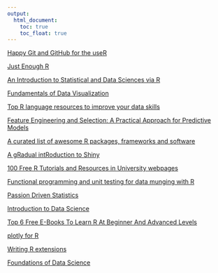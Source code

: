 ```yaml
---
output:
  html_document: 
    toc: true
    toc_float: true
---
```


[Happy Git and GitHub for the useR](http://happygitwithr.com/)

[Just Enough R](https://benwhalley.github.io/just-enough-r/)

[An Introduction to Statistical and Data Sciences via R](http://moderndive.com/index.html)

[Fundamentals of Data Visualization](http://serialmentor.com/dataviz/)

[Top R language resources to improve your data skills](https://www.computerworld.com/article/2497464/business-intelligence/top-r-language-resources-to-improve-your-data-skills.html?nsdr=true&page=2)

[Feature Engineering and Selection: A Practical Approach for Predictive Models](http://www.feat.engineering/)

[A curated list of awesome R packages, frameworks and software](https://awesome-r.com/)


[A gRadual intRoduction to Shiny](https://laderast.github.io/gradual_shiny/)

[100 Free R Tutorials and Resources in University webpages](https://pairach.com/2012/02/26/r-tutorials-from-universities-around-the-world/)

[Functional programming and unit testing for data munging with R](https://b-rodrigues.github.io/fput/)

[Passion Driven Statistics](https://alanarnholt.github.io/PDS-Bookdown2/)

[Introduction to Data Science](https://rafalab.github.io/dsbook/)

[Top 6 Free E-Books To Learn R At Beginner And Advanced Levels](https://analyticsindiamag.com/top-6-free-e-books-to-learn-r-at-beginner-and-advanced-levels/)

[plotly for R](https://plotly-book.cpsievert.me/index.html)

[Writing R extensions](https://colinfay.me/writing-r-extensions/index.html)

[Foundations of Data Science](http://www.cs.cornell.edu/jeh/book.pdf)